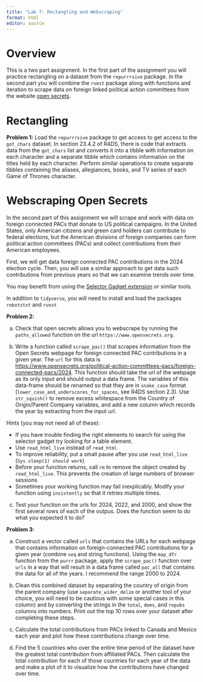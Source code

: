 ```yaml
---
title: "Lab 7: Rectangling and Webscraping"
format: html
editor: source
---
```


# Overview

This is a two part assignment. In the first part of the assignment you will practice rectangling on a dataset from the `repurrrsive` package. In the second part you will combine the `rvest` package along with functions and iteration to scrape data on foreign linked political action committees from the website [open secrets](https://www.opensecrets.org).

# Rectangling

**Problem 1:** Load the `repurrrsive` package to get access to get access to the `got_chars` dataset. In section 23.4.2 of R4DS, there is code that extracts data from the `got_chars` list and converts it into a tibble with information on each character and a separate tibble which contains information on the titles held by each character. Perform similar operations to create separate tibbles containing the aliases, allegiances, books, and TV series of each Game of Thrones character.

# Webscraping Open Secrets

In the second part of this assignment we will scrape and work with data on foreign connected PACs that donate to US political campaigns. In the United States, only American citizens and 
green card holders can contribute to federal elections, but the American divisions of foreign companies can form political action committees (PACs) and collect contributions from their American employees.

First, we will get data foreign connected PAC contributions in the 2024 election cycle. Then, you will use a similar approach to get data such contributions from previous years so that we can examine trends over time.

You may benefit from using the [Selector Gadget extension](http://selectorgadget.com/) or similar tools.

In addition to `tidyverse`, you will need to install and load the packages `robotstxt` and `rvest`

**Problem 2:**

(a)   Check that open secrets allows you to webscrape by running the `paths_allowed` function on the url `https://www.opensecrets.org`.

(b)   Write a function called `scrape_pac()` that scrapes information from the Open Secrets webpage for foreign connected PAC contributions in a given year. The `url` for this data is [https://www.opensecrets.org/political-action-committees-pacs/foreign-connected-pacs/2024](https://www.opensecrets.org/political-action-committees-pacs/foreign-connected-pacs/2024). This function should take the url of the webpage as its only input and should output a data frame. The variables of this data-frame should be renamed so that they are in `snake_case` format (`lower_case_and_underscores_for_spaces`, see R4DS section 2.3). Use `str_squish()` to remove excess whitespace from the Country of Origin/Parent Company variables, and add a new column which records the year by extracting from the input url.

Hints (you may not need all of these):
  
  - If you have trouble finding the right elements to search for using the selector gadget try looking for a table element.
  - Use `read_html_live` instead of `read_html`
  - To improve reliability, put a small pause after you use `read_html_live` (`Sys.sleep(1) should work`)
  - Before your function returns, call `rm` to remove the object created by `read_html_live`. This prevents the creation of large numbers of browser sessions
  - Sometimes your working function may fail inexplicably. Modify your function using `insistently` so that it retries multiple times.

(c)   Test your function on the urls for 2024, 2022, and 2000, and show the first several rows of each of the outpus. Does the function seem to do what you expected it to do?

**Problem 3:**

(a)   Construct a vector called `urls` that contains the URLs for each webpage that contains information on foreign-connected PAC contributions for a given year (combine `seq` and string functions). Using the `map_dfr` function from the `purrr` package, apply the `scrape_pac()` function over `urls` in a way that will result in a data frame called `pac_all` that contains the data for all of the years. I recommend the range 2000 to 2024.

(b)   Clean this combined dataset by separating the country of origin from the parent company (use `separate_wider_delim` or another tool of your choice, you will need to be cautious with some special cases in this column) and by converting the strings in the `total`, `dems`, and `repubs` columns into numbers. Print out the top 10 rows over your dataset after completing these steps.

(c)   Calculate the total contributions from PACs linked to Canada and Mexico each year and plot how these contributions change over time.

(d)   Find the 5 countries who over the entire time period of the dataset have the greatest total contribution from affiliated PACs. Then calculate the total contribution for each of those countries for each year of the data and make a plot of it to visualize how the contributions have changed over time.




